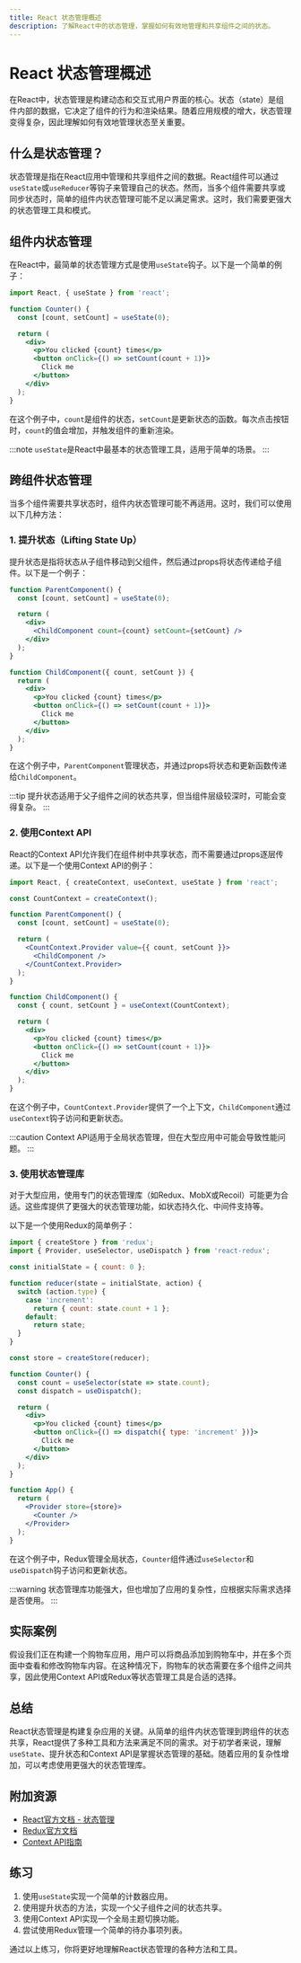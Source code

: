 ```yaml
---
title: React 状态管理概述
description: 了解React中的状态管理，掌握如何有效地管理和共享组件之间的状态。
---
```


# React 状态管理概述

在React中，状态管理是构建动态和交互式用户界面的核心。状态（state）是组件内部的数据，它决定了组件的行为和渲染结果。随着应用规模的增大，状态管理变得复杂，因此理解如何有效地管理状态至关重要。

## 什么是状态管理？

状态管理是指在React应用中管理和共享组件之间的数据。React组件可以通过`useState`或`useReducer`等钩子来管理自己的状态。然而，当多个组件需要共享或同步状态时，简单的组件内状态管理可能不足以满足需求。这时，我们需要更强大的状态管理工具和模式。

## 组件内状态管理

在React中，最简单的状态管理方式是使用`useState`钩子。以下是一个简单的例子：

```jsx
import React, { useState } from 'react';

function Counter() {
  const [count, setCount] = useState(0);

  return (
    <div>
      <p>You clicked {count} times</p>
      <button onClick={() => setCount(count + 1)}>
        Click me
      </button>
    </div>
  );
}
```

在这个例子中，`count`是组件的状态，`setCount`是更新状态的函数。每次点击按钮时，`count`的值会增加，并触发组件的重新渲染。

:::note
`useState`是React中最基本的状态管理工具，适用于简单的场景。
:::

## 跨组件状态管理

当多个组件需要共享状态时，组件内状态管理可能不再适用。这时，我们可以使用以下几种方法：

### 1. 提升状态（Lifting State Up）

提升状态是指将状态从子组件移动到父组件，然后通过props将状态传递给子组件。以下是一个例子：

```jsx
function ParentComponent() {
  const [count, setCount] = useState(0);

  return (
    <div>
      <ChildComponent count={count} setCount={setCount} />
    </div>
  );
}

function ChildComponent({ count, setCount }) {
  return (
    <div>
      <p>You clicked {count} times</p>
      <button onClick={() => setCount(count + 1)}>
        Click me
      </button>
    </div>
  );
}
```

在这个例子中，`ParentComponent`管理状态，并通过props将状态和更新函数传递给`ChildComponent`。

:::tip
提升状态适用于父子组件之间的状态共享，但当组件层级较深时，可能会变得复杂。
:::

### 2. 使用Context API

React的Context API允许我们在组件树中共享状态，而不需要通过props逐层传递。以下是一个使用Context API的例子：

```jsx
import React, { createContext, useContext, useState } from 'react';

const CountContext = createContext();

function ParentComponent() {
  const [count, setCount] = useState(0);

  return (
    <CountContext.Provider value={{ count, setCount }}>
      <ChildComponent />
    </CountContext.Provider>
  );
}

function ChildComponent() {
  const { count, setCount } = useContext(CountContext);

  return (
    <div>
      <p>You clicked {count} times</p>
      <button onClick={() => setCount(count + 1)}>
        Click me
      </button>
    </div>
  );
}
```

在这个例子中，`CountContext.Provider`提供了一个上下文，`ChildComponent`通过`useContext`钩子访问和更新状态。

:::caution
Context API适用于全局状态管理，但在大型应用中可能会导致性能问题。
:::

### 3. 使用状态管理库

对于大型应用，使用专门的状态管理库（如Redux、MobX或Recoil）可能更为合适。这些库提供了更强大的状态管理功能，如状态持久化、中间件支持等。

以下是一个使用Redux的简单例子：

```jsx
import { createStore } from 'redux';
import { Provider, useSelector, useDispatch } from 'react-redux';

const initialState = { count: 0 };

function reducer(state = initialState, action) {
  switch (action.type) {
    case 'increment':
      return { count: state.count + 1 };
    default:
      return state;
  }
}

const store = createStore(reducer);

function Counter() {
  const count = useSelector(state => state.count);
  const dispatch = useDispatch();

  return (
    <div>
      <p>You clicked {count} times</p>
      <button onClick={() => dispatch({ type: 'increment' })}>
        Click me
      </button>
    </div>
  );
}

function App() {
  return (
    <Provider store={store}>
      <Counter />
    </Provider>
  );
}
```

在这个例子中，Redux管理全局状态，`Counter`组件通过`useSelector`和`useDispatch`钩子访问和更新状态。

:::warning
状态管理库功能强大，但也增加了应用的复杂性，应根据实际需求选择是否使用。
:::

## 实际案例

假设我们正在构建一个购物车应用，用户可以将商品添加到购物车中，并在多个页面中查看和修改购物车内容。在这种情况下，购物车的状态需要在多个组件之间共享，因此使用Context API或Redux等状态管理工具是合适的选择。

## 总结

React状态管理是构建复杂应用的关键。从简单的组件内状态管理到跨组件的状态共享，React提供了多种工具和方法来满足不同的需求。对于初学者来说，理解`useState`、提升状态和Context API是掌握状态管理的基础。随着应用的复杂性增加，可以考虑使用更强大的状态管理库。

## 附加资源

- [React官方文档 - 状态管理](https://reactjs.org/docs/state-and-lifecycle.html)
- [Redux官方文档](https://redux.js.org/)
- [Context API指南](https://reactjs.org/docs/context.html)

## 练习

1. 使用`useState`实现一个简单的计数器应用。
2. 使用提升状态的方法，实现一个父子组件之间的状态共享。
3. 使用Context API实现一个全局主题切换功能。
4. 尝试使用Redux管理一个简单的待办事项列表。

通过以上练习，你将更好地理解React状态管理的各种方法和工具。